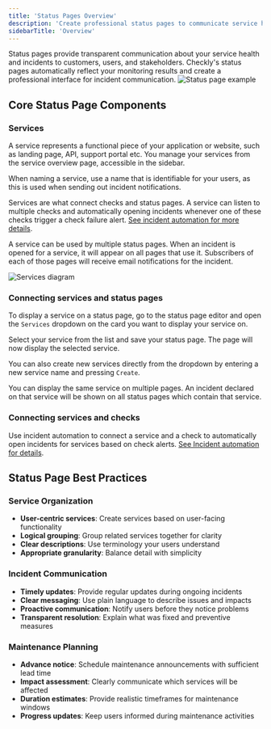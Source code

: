 ```yaml
---
title: 'Status Pages Overview'
description: 'Create professional status pages to communicate service health, incidents, and maintenance to your customers with automatic incident management and custom branding.'
sidebarTitle: 'Overview'
---
```




Status pages provide transparent communication about your service health and incidents to customers, users, and stakeholders. Checkly's status pages automatically reflect your monitoring results and create a professional interface for incident communication.
![Status page example](/images/docs/images/status-pages/status-pages-overview-1.png)


## Core Status Page Components

### Services

A service represents a functional piece of your application or website, such as landing page, API, support portal etc. You manage your services from the service overview page, accessible in the sidebar.

When naming a service, use a name that is identifiable for your users, as this is used when sending out incident notifications.

Services are what connect checks and status pages. A service can listen to multiple checks and automatically opening incidents whenever one of these checks trigger a check failure alert. [See incident automation for more details](/docs/status-pages/incidents/#incident-automation).

A service can be used by multiple status pages. When an incident is opened for a service, it will appear on all pages that use it. Subscribers of each of those pages will receive email notifications for the incident.


![Services diagram](/images/docs/images/status-pages/status-pages-services-1.png)


### Connecting services and status pages

To display a service on a status page, go to the status page editor and open the `Services` dropdown on the card you want to display your service on. 

Select your service from the list and save your status page. The page will now display the selected service. 

You can also create new services directly from the dropdown by entering a new service name and pressing `Create`.

You can display the same service on multiple pages. An incident declared on that service will be shown on all status pages which contain that service.

### Connecting services and checks

Use incident automation to connect a service and a check to automatically open incidents for services based on check alerts. [See Incident automation for details](/docs/status-pages/incidents/#incident-automation).

## Status Page Best Practices

### Service Organization
- **User-centric services**: Create services based on user-facing functionality
- **Logical grouping**: Group related services together for clarity
- **Clear descriptions**: Use terminology your users understand
- **Appropriate granularity**: Balance detail with simplicity

### Incident Communication
- **Timely updates**: Provide regular updates during ongoing incidents
- **Clear messaging**: Use plain language to describe issues and impacts
- **Proactive communication**: Notify users before they notice problems
- **Transparent resolution**: Explain what was fixed and preventive measures

### Maintenance Planning
- **Advance notice**: Schedule maintenance announcements with sufficient lead time
- **Impact assessment**: Clearly communicate which services will be affected
- **Duration estimates**: Provide realistic timeframes for maintenance windows
- **Progress updates**: Keep users informed during maintenance activities
